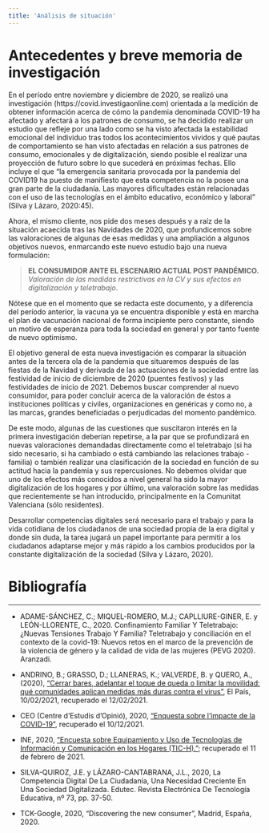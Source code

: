 ```yaml
---
title: 'Análisis de situación'
---
```


# Antecedentes y breve memoria de investigación

En el período entre noviembre y diciembre de 2020, se realizó una investigación (https://covid.investigaonline.com) orientada a la medición de obtener información acerca de cómo la pandemia denominada COVID-19 ha afectado y afectará a los patrones de consumo, se ha decidido realizar un estudio que refleje por una lado como se ha visto afectada la estabilidad emocional del individuo tras todos los acontecimientos vividos y qué pautas de comportamiento se han visto afectadas en relación a sus patrones de consumo, emocionales y de digitalización, siendo posible el realizar una proyección de futuro sobre lo que sucederá en próximas fechas. Ello incluye el que "la emergencia sanitaria provocada por la pandemia del COVID19 ha puesto de manifiesto que esta competencia no la posee una gran parte de la ciudadanía. Las mayores dificultades están relacionadas con el uso de las tecnologías en el ámbito educativo, económico y laboral" (Silva y Lázaro, 2020:45).

Ahora, el mismo cliente, nos pide dos meses después y a raíz de la situación acaecida tras las Navidades de 2020, que profundicemos sobre las valoraciones de algunas de esas medidas y una ampliación a algunos objetivos nuevos, enmarcando este nuevo estudio bajo una nueva formulación:

> **EL CONSUMIDOR ANTE EL ESCENARIO ACTUAL POST PANDÉMICO.**<br>_Valoración de las medidas restrictivas en la CV y sus efectos en digitalización y teletrabajo_.

Nótese que en el momento que se redacta este documento, y a diferencia del período anterior, la vacuna ya se encuentra disponible y está en marcha el plan de vacunación nacional de forma incipiente pero constante, siendo un motivo de esperanza para toda la sociedad en general y por tanto fuente de nuevo optimismo.

El objetivo general de esta nueva investigación es comparar la situación antes de la tercera ola de la pandemia que situaremos después de las fiestas de la Navidad y derivada de las actuaciones de la sociedad entre las festividad de inicio de diciembre de 2020 (puentes festivos) y las festividades de inicio de 2021. Debemos buscar comprender al nuevo consumidor, para poder concluir acerca de la valoración de éstos a instituciones políticas y civiles, organizaciones en genéricas y como no, a las marcas, grandes beneficiadas o perjudicadas del momento pandémico.

De este modo, algunas de las cuestiones que suscitaron interés en la primera investigación deberían repetirse, a la par que se profundizará en nuevas valoraciones demandadas directamente como el teletrabajo (si ha sido necesario, si ha cambiado o está cambiando las relaciones trabajo - familia) o también realizar una clasificación de la sociedad en función de su actitud hacia la pandemia y sus repercusiones. No debemos olvidar que uno de los efectos más conocidos a nivel general ha sido la mayor digitalización de los hogares y por último, una valoración sobre las medidas que recientemente se han introducido, principalmente en la Comunitat Valenciana (sólo residentes).

Desarrollar competencias digitales será necesario para el trabajo y para la vida cotidiana de los ciudadanos de una sociedad propia de la era digital y donde sin duda, la tarea jugará un papel importante para permitir a los ciudadanos adaptarse mejor y más rápido a los cambios producidos por la constante digitalización de la sociedad (Silva y Lázaro, 2020).

# Bibliografía

<hr>

* ADAME-SÁNCHEZ, C.; MIQUEL-ROMERO, M.J.; CAPLLIURE-GINER, E. y LEÓN-LLORENTE, C., 2020. Confinamiento Familiar Y Teletrabajo: ¿Nuevas Tensiones Trabajo Y Familia? Teletrabajo y conciliación en el contexto de la covid-19: Nuevos retos en el marco de la prevención de la violencia de género y la calidad de vida de las mujeres (PEVG 2020). Aranzadi.

* ANDRINO, B.; GRASSO, D.; LLANERAS, K.; VALVERDE, B. y QUERO, A., (2020), ["Cerrar bares, adelantar el toque de queda o limitar la movilidad: qué comunidades aplican medidas más duras contra el virus"](https://elpais.com/sociedad/2021-02-09/cerrar-bares-adelantar-el-toque-de-queda-o-limitar-la-movilidad-que-comunidades-aplican-medidas-mas-duras-contra-el-virus.html), El País, 10/02/2021, recuperado el 12/02/2021.

* CEO (Centre d'Estudis d'Opinió), 2020, ["Enquesta sobre l'impacte de la COVID-19"](https://ceo.gencat.cat/ca/estudis/registre-estudis-dopinio/estudis-dopinio-ceo/societat/detall/index.html?id=7588), recuperado el 10/12/2021.

* INE, 2020, ["Encuesta sobre Equipamiento y Uso de Tecnologías de Información y Comunicación en los Hogares (TIC-H)."](https://www.ine.es/dyngs/INEbase/es/operacion.htm?c=estadistica_C&cid=1254736176743&menu=ultiDatos&idp=1254735576799); recuperado el 11 de febrero de 2021.

* SILVA-QUIROZ, J.E. y LÁZARO-CANTABRANA, J.L., 2020, La Competencia Digital De La Ciudadanía, Una Necesidad Creciente En Una Sociedad 
Digitalizada. Edutec. Revista Electrónica De Tecnología Educativa, nº 73, pp. 37-50.

* TCK-Google, 2020, "Discovering the new consumer", Madrid, España, 2020.
